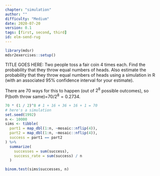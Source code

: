 ```yaml
---
chapter: "simulation"
author: ""
difficulty: "Medium"
date: 2020-07-20 
version: 0.1
tags: [first, second, third]
id: elm-send-rug
---
```


```r
library(mdsr)
mdsr2exercises::setup()
```

TITLE GOES HERE: Two people toss a fair coin 4 times each.  Find the probability that they throw equal numbers of heads.  Also estimate the probability that they throw equal numbers of heads using a simulation in R (with an associated 95% confidence interval for your estimate). 

<!--begin-answer-->
There are 70 ways for this to happen (out of $2^8$ possible outcomes), so P(both throw same)=$70/2^8=0.2734$.

```r
70 * (1 / 2)^8 # 1 + 16 + 36 + 16 + 1 = 70
# here's a simulation
set.seed(1992)
n <- 10000
sims <- tibble(
  part1 = map_dbl(1:n, ~mosaic::nflip(4)),
  part2 = map_dbl(1:n, ~mosaic::nflip(4)),
  success = part1 == part2
) %>%
  summarize(
    successes = sum(success),
    success_rate = sum(success) / n
  )

binom.test(sims$successes, n)
```
<!--end-answer-->




